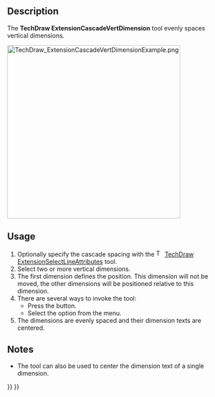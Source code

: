 <languages/>

{{Docnav
|[[TechDraw_ExtensionCascadeHorizDimension|ExtensionCascadeHorizDimension]]
|[[TechDraw_ExtensionCascadeObliqueDimension|ExtensionCascadeObliqueDimension]]
|[[TechDraw_Workbench|TechDraw]]
|IconL=TechDraw_ExtensionCascadeHorizDimension.svg
|IconR=TechDraw_ExtensionCascadeObliqueDimension.svg
|IconC=Workbench_TechDraw.svg
}}

{{GuiCommand
|Name=TechDraw ExtensionCascadeVertDimension
|MenuLocation=TechDraw → Extensions: Attributes/Modifications → Cascade Vertical Dimensions
|Workbenches=[[TechDraw_Workbench|TechDraw]]
|Shortcut=
|Version=0.20
|SeeAlso=[[TechDraw_ExtensionCascadeHorizDimension|TechDraw ExtensionCascadeHorizDimension]], [[TechDraw_ExtensionCascadeObliqueDimension|TechDraw ExtensionCascadeObliqueDimension]]
}}

==Description==

The '''TechDraw ExtensionCascadeVertDimension''' tool evenly spaces vertical dimensions.

[[Image:TechDraw_ExtensionCascadeVertDimensionExample.png|400px]]
{{Caption|On the right the evenly spaced vertical dimensions}}

==Usage==

# Optionally specify the cascade spacing with the [[Image:TechDraw_ExtensionSelectLineAttributes.svg|16px]] [[TechDraw_ExtensionSelectLineAttributes|TechDraw ExtensionSelectLineAttributes]] tool.
# Select two or more vertical dimensions.
# The first dimension defines the position. This dimension will not be moved, the other dimensions will be positioned relative to this dimension.
# There are several ways to invoke the tool:
#* Press the {{Button|[[Image:TechDraw_ExtensionCascadeVertDimension.svg|16px]] [[TechDraw_ExtensionCascadeVertDimension|Cascade Vertical Dimensions]]}} button.
#* Select the {{MenuCommand|TechDraw → Extensions: Attributes/Modifications → [[Image:TechDraw_ExtensionCascadeVertDimension.svg|16px]] Cascade Vertical Dimensions}} option from the menu.
# The dimensions are evenly spaced and their dimension texts are centered.

==Notes==

* The tool can also be used to center the dimension text of a single dimension.


{{Docnav
|[[TechDraw_ExtensionCascadeHorizDimension|ExtensionCascadeHorizDimension]]
|[[TechDraw_ExtensionCascadeObliqueDimension|ExtensionCascadeObliqueDimension]]
|[[TechDraw_Workbench|TechDraw]]
|IconL=TechDraw_ExtensionCascadeHorizDimension.svg
|IconR=TechDraw_ExtensionCascadeObliqueDimension.svg
|IconC=Workbench_TechDraw.svg
}}

{{TechDraw_Tools_navi{{#translation:}}}}
{{Userdocnavi{{#translation:}}}}